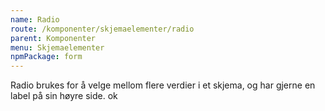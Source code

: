 ```yaml
---
name: Radio
route: /komponenter/skjemaelementer/radio
parent: Komponenter
menu: Skjemaelementer
npmPackage: form
---
```



<PageHeader>
  Radio brukes for å velge mellom flere verdier i et skjema, og har gjerne en
  label på sin høyre side.
</PageHeader>

<Playground>
  <Radio name="ok" />
  <Radio name="ok" />
  <RadioLabel>
    <Radio name="ok" />
    ok
  </RadioLabel>
</Playground>

<Props of={Radio} />
<Props of={RadioLabel} />
